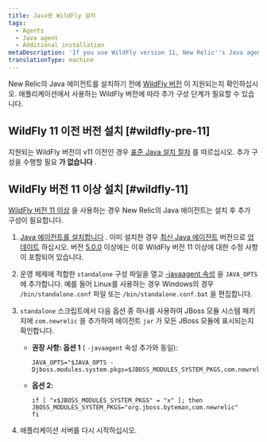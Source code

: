 ```yaml
---
title: Java용 WildFly 설치
tags:
  - Agents
  - Java agent
  - Additional installation
metaDescription: 'If you use WildFly version 11, New Relic''s Java agent requires additional configuration after you install it.'
translationType: machine
---
```


New Relic의 Java 에이전트를 설치하기 전에 [WildFly 버전](/docs/agents/java-agent/getting-started/compatibility-requirements-java-agent#app-web-servers) 이 지원되는지 확인하십시오. 애플리케이션에서 사용하는 WildFly 버전에 따라 추가 구성 단계가 필요할 수 있습니다.

## WildFly 11 이전 버전 설치 [#wildfly-pre-11]

지원되는 WildFly 버전이 v11 이전인 경우 [표준 Java 설치 절차](/docs/agents/java-agent/installation/install-java-agent) 를 따르십시오. 추가 구성을 수행할 필요 **가 없습니다** .

## WildFly 버전 11 이상 설치 [#wildfly-11]

[WildFly 버전 11 이상](http://wildfly.org/) 을 사용하는 경우 New Relic의 Java 에이전트는 설치 후 추가 구성이 필요합니다.

1. [Java 에이전트를 설치합니다](/docs/agents/java-agent/installation/install-java-agent) . 이미 설치한 경우 [최신 Java 에이전트](/docs/release-notes/agent-release-notes/java-release-notes) 버전으로 [업데이트](/docs/agents/java-agent/installation/update-java-agent#procedures) 하십시오. 버전 [5.0.0](/docs/release-notes/agent-release-notes/java-release-notes/java-agent-500) 이상에는 이후 WildFly 버전 11 이상에 대한 수정 사항이 포함되어 있습니다.

2. 운영 체제에 적합한 `standalone` 구성 파일을 열고 [-javaagent 속성](/docs/agents/java-agent/installation/install-java-agent) 을 `JAVA_OPTS` 에 추가합니다. 예를 들어 Linux를 사용하는 경우 Windows의 경우 `/bin/standalone.conf` 파일 또는 `/bin/standalone.conf.bat` 을 편집합니다.

3. `standalone` 스크립트에서 다음 옵션 중 하나를 사용하여 JBoss 모듈 시스템 패키지에 `com.newrelic` 을 추가하여 에이전트 `jar` 가 모든 JBoss 모듈에 표시되는지 확인합니다.

   * **권장 사항: 옵션 1** ( `-javaagent` 속성 추가와 동일):

     ```
     JAVA_OPTS="$JAVA_OPTS -Djboss.modules.system.pkgs=$JBOSS_MODULES_SYSTEM_PKGS,com.newrelic"
     ```

   * **옵션 2:**

     ```
     if [ "x$JBOSS_MODULES_SYSTEM_PKGS" = "x" ]; then
     JBOSS_MODULES_SYSTEM_PKGS="org.jboss.byteman,com.newrelic"
     fi
     ```

4. 애플리케이션 서버를 다시 시작하십시오.